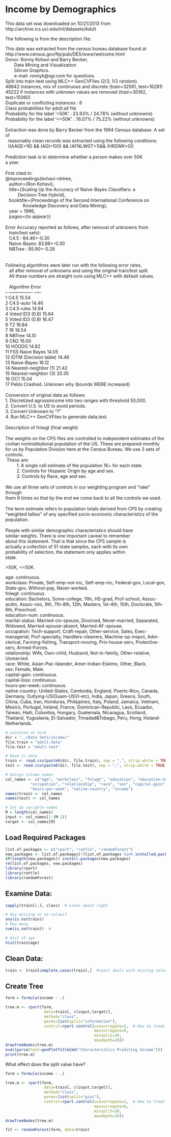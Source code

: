 Income by Demographics
========================================================
This data set was downloaded on 10/21/2013 from http://archive.ics.uci.edu/ml/datasets/Adult  

The following is from the description file:  

| This data was extracted from the census bureau database found at    
| http://www.census.gov/ftp/pub/DES/www/welcome.html    
| Donor: Ronny Kohavi and Barry Becker,    
|        Data Mining and Visualization    
|        Silicon Graphics.    
|        e-mail: ronnyk@sgi.com for questions.    
| Split into train-test using MLC++ GenCVFiles (2/3, 1/3 random).    
| 48842 instances, mix of continuous and discrete    (train=32561, test=16281)    
| 45222 if instances with unknown values are removed (train=30162, test=15060)    
| Duplicate or conflicting instances : 6    
| Class probabilities for adult.all file    
| Probability for the label '>50K'  : 23.93% / 24.78% (without unknowns)    
| Probability for the label '<=50K' : 76.07% / 75.22% (without unknowns)    
|    
| Extraction was done by Barry Becker from the 1994 Census database.  A set of  
|   reasonably clean records was extracted using the following conditions:  
|   ((AAGE>16) && (AGI>100) && (AFNLWGT>1)&& (HRSWK>0))  
|  
| Prediction task is to determine whether a person makes over 50K  
| a year.  
|  
| First cited in:  
| @inproceedings{kohavi-nbtree,  
|    author={Ron Kohavi},  
|    title={Scaling Up the Accuracy of Naive-Bayes Classifiers: a  
|           Decision-Tree Hybrid},  
|    booktitle={Proceedings of the Second International Conference on  
|               Knowledge Discovery and Data Mining},  
|    year = 1996,  
|    pages={to appear}}  
|  
| Error Accuracy reported as follows, after removal of unknowns from  
|    train/test sets):  
|    C4.5       : 84.46+-0.30  
|    Naive-Bayes: 83.88+-0.30  
|    NBTree     : 85.90+-0.28  
|  
|  
| Following algorithms were later run with the following error rates,  
|    all after removal of unknowns and using the original train/test split.  
|    All these numbers are straight runs using MLC++ with default values.  
|  
|    Algorithm               Error  
| -- ----------------        -----  
| 1  C4.5                    15.54  
| 2  C4.5-auto               14.46  
| 3  C4.5 rules              14.94  
| 4  Voted ID3 (0.6)         15.64  
| 5  Voted ID3 (0.8)         16.47  
| 6  T2                      16.84  
| 7  1R                      19.54  
| 8  NBTree                  14.10  
| 9  CN2                     16.00  
| 10 HOODG                   14.82  
| 11 FSS Naive Bayes         14.05  
| 12 IDTM (Decision table)   14.46  
| 13 Naive-Bayes             16.12  
| 14 Nearest-neighbor (1)    21.42  
| 15 Nearest-neighbor (3)    20.35  
| 16 OC1                     15.04  
| 17 Pebls                   Crashed.  Unknown why (bounds WERE increased)  
|  
| Conversion of original data as follows:  
| 1. Discretized agrossincome into two ranges with threshold 50,000.  
| 2. Convert U.S. to US to avoid periods.  
| 3. Convert Unknown to "?"  
| 4. Run MLC++ GenCVFiles to generate data,test.  
|  
| Description of fnlwgt (final weight)  
|  
| The weights on the CPS files are controlled to independent estimates of the  
| civilian noninstitutional population of the US.  These are prepared monthly  
| for us by Population Division here at the Census Bureau.  We use 3 sets of  
| controls.  
|  These are:  
|          1.  A single cell estimate of the population 16+ for each state.  
|          2.  Controls for Hispanic Origin by age and sex.  
|          3.  Controls by Race, age and sex.  
|  
| We use all three sets of controls in our weighting program and "rake" through  
| them 6 times so that by the end we come back to all the controls we used.  
|  
| The term estimate refers to population totals derived from CPS by creating  
| "weighted tallies" of any specified socio-economic characteristics of the  
| population.  
|  
| People with similar demographic characteristics should have  
| similar weights.  There is one important caveat to remember  
| about this statement.  That is that since the CPS sample is  
| actually a collection of 51 state samples, each with its own  
| probability of selection, the statement only applies within  
| state.  
  
  
\>50K, <=50K.  
  
age: continuous.  
workclass: Private, Self-emp-not-inc, Self-emp-inc, Federal-gov, Local-gov, State-gov, Without-pay, Never-worked.  
fnlwgt: continuous.  
education: Bachelors, Some-college, 11th, HS-grad, Prof-school, Assoc-acdm, Assoc-voc, 9th, 7th-8th, 12th, Masters, 1st-4th, 10th, Doctorate, 5th-6th, Preschool.  
education-num: continuous.  
marital-status: Married-civ-spouse, Divorced, Never-married, Separated, Widowed, Married-spouse-absent, Married-AF-spouse.  
occupation: Tech-support, Craft-repair, Other-service, Sales, Exec-managerial, Prof-specialty, Handlers-cleaners, Machine-op-inspct, Adm-clerical, Farming-fishing, Transport-moving, Priv-house-serv, Protective-serv, Armed-Forces.  
relationship: Wife, Own-child, Husband, Not-in-family, Other-relative, Unmarried.  
race: White, Asian-Pac-Islander, Amer-Indian-Eskimo, Other, Black.  
sex: Female, Male.  
capital-gain: continuous.  
capital-loss: continuous.  
hours-per-week: continuous.  
native-country: United-States, Cambodia, England, Puerto-Rico, Canada, Germany, Outlying-US(Guam-USVI-etc), India, Japan, Greece, South, China, Cuba, Iran, Honduras, Philippines, Italy, Poland, Jamaica, Vietnam, Mexico, Portugal, Ireland, France, Dominican-Republic, Laos, Ecuador, Taiwan, Haiti, Columbia, Hungary, Guatemala, Nicaragua, Scotland, Thailand, Yugoslavia, El-Salvador, Trinadad&Tobago, Peru, Hong, Holand-Netherlands.  


```r
# Location on disk
dir = "../Data Sets/income/"
file.train = "adult.data"
file.test = "adult.test"

# Read in data
train <- read.csv(paste0(dir, file.train), sep = ",", strip.white = TRUE, na.strings = "?")
test <- read.csv(paste0(dir, file.test), sep = ",", strip.white = TRUE, na.strings = "?", skip=1)

# Assign column names
col_names <- c("age", "workclass", "fnlwgt", "education", "education-num", "marital_status", 
           "occupation", "relationship", "race", "sex", "capital-gain", "capital-loss", 
           "hours-per-week", "native-country", "income")
names(train) <- col_names
names(test) <- col_names

# Set up variable names
M = length(col_names)
input <- col_names[1:(M-1)]
target <- col_names[M]
```

Load Required Packages
----------------------
```r
list.of.packages <- c("rpart", "rattle", "randomForest")
new.packages <- list.of.packages[!(list.of.packages %in% installed.packages()[,"Package"])]
if(length(new.packages)) install.packages(new.packages)
rm(list.of.packages, new.packages)
library(rpart)
library(rattle)
library(randomForest)
```


Examine Data:
-------------

```r
sapply(train[1,], class)  # Looks about right

# Any missing or na values?
any(is.na(train))
# How many
sum(is.na(train))  # 

# Hist of age
hist(train$age)

```

Clean Data:
-----------

```r
train <- train[complete.cases(train),]  #rpart deals with missing values (see usesurrogate)
```


Create Tree
-----------

```r
form = formula(income ~ .)

tree.m <- rpart(form,
                 data=train[, c(input,target)],
                 method="class",
                 parms=list(split="information"),
                 control=rpart.control(usesurrogate=2,  # How to treat missing values
                                       maxsurrogate=0,
                                       minsplit=30,
                                       maxdepth=20))
drawTreeNodes(tree.m)
eval(parse(text=genPlotTitleCmd("Characteristics Prediting Income")))
print(tree.m)
```

What effect does the split value have?

```r
form = formula(income ~ .)

tree.m <- rpart(form,
                 data=train[, c(input,target)],
                 method="class",
                 parms=list(split="gini"),
                 control=rpart.control(usesurrogate=2,  # How to treat missing values
                                       maxsurrogate=0,
                                       minsplit=30,
                                       maxdepth=20))
drawTreeNodes(tree.m)
```


```r
fit <- randomForest(form, data=train)
```
